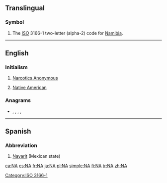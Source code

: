 {{also|Appendix:Variations of "na"}}
==Translingual==

===Symbol===
{{head|mul|symbol}}
# The [[ISO]] 3166-1 two-letter (alpha-2) code for [[Namibia]].

[[Category:ISO 3166-1]]

----

==English==

===Initialism===
{{rfc-header|Initialism}}
{{head|en|initialism}}

# [[w:Narcotics Anonymous|Narcotics Anonymous]]
# {{lb|en|ethnicity}} [[Native American]]

===Anagrams===
* {{l|en|AN}}, {{l|en|An}}, {{l|en|an}}, {{l|en|an'}}, {{l|en|ān}}

----

==Spanish==

===Abbreviation===
{{rfc-header|Abbreviation}}
{{head|es|abbreviation}}

# [[Nayarit]] (Mexican state)

[[ca:NA]]
[[cs:NA]]
[[fr:NA]]
[[ja:NA]]
[[pl:NA]]
[[simple:NA]]
[[fi:NA]]
[[tr:NA]]
[[zh:NA]]